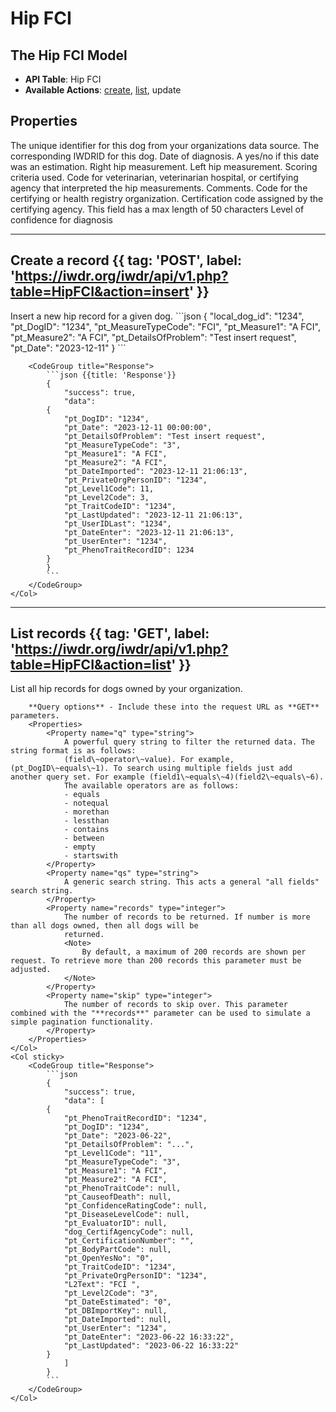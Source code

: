 

# Hip FCI

<AuthChecker />

## The Hip FCI Model
- **API Table**: Hip FCI
- **Available Actions**: [create](#create-a-record), [list](#list-records), update

## Properties
<Properties>
    <Property name="local_dog_id" type="integer" required>
        The unique identifier for this dog from your organizations data source.
    </Property>
    <Property name="pt_DogID" type="integer" required>
        The corresponding IWDRID for this dog.
    </Property>
    <Property name="pt_Date" type="datetime">
        Date of diagnosis.
    </Property>
    <Property name="pt_DateEstimated" type="boolean">
        A yes/no if this date was an estimation.
    </Property>
    <Property name="pt_Measure1" type="string" required>
        Right hip measurement.
    </Property>
    <Property name="pt_Measure2" type="string" required>
        Left hip measurement.
    </Property>
    <Property name="pt_MeasureTypeCode" type="integer" required>
        Scoring criteria used.
        <MeasureTypeCodeDataTable />
    </Property>
    <Property name="pt_EvaluatorID" type="integer">
        Code for veterinarian, veterinarian hospital, or certifying agency that interpreted the hip measurements.
        <EvaluatorIDDataTable />
    </Property>
    <Property name="pt_DetailsOfProblem" type="string">
        Comments.
    </Property>
    <Property name="dog_CertifAgencyCode" type="integer">
        Code for the certifying or health registry organization.
        <CertifAgencyCodeDataTable />
    </Property>
    <Property name="pt_CertificationNumber" type="string">
        Certification code assigned by the certifying agency.
        <Note>
            This field has a max length of 50 characters
        </Note>
    </Property>
    <Property name="pt_ConfidenceRatingCode" type="integer">
        Level of confidence for diagnosis
        <ConfidenceRatingCodeDataTable />
    </Property>
</Properties>

---

## Create a record {{ tag: 'POST', label: 'https://iwdr.org/iwdr/api/v1.php?table=HipFCI&action=insert' }}

<Row>
    <Col>
        Insert a new hip record for a given dog.
    </Col>
    <Col sticky>
        <CodeGroup title="Request Body">
            ```json
            {
                "local_dog_id": "1234",
                "pt_DogID": "1234",
                "pt_MeasureTypeCode": "FCI",
                "pt_Measure1": "A FCI",
                "pt_Measure2": "A FCI",
                "pt_DetailsOfProblem": "Test insert request",
                "pt_Date": "2023-12-11"
            }
            ```
        </CodeGroup>

        <CodeGroup title="Response">
            ```json {{title: 'Response'}}
            {
                "success": true,
                "data":
            {
                "pt_DogID": "1234",
                "pt_Date": "2023-12-11 00:00:00",
                "pt_DetailsOfProblem": "Test insert request",
                "pt_MeasureTypeCode": "3",
                "pt_Measure1": "A FCI",
                "pt_Measure2": "A FCI",
                "pt_DateImported": "2023-12-11 21:06:13",
                "pt_PrivateOrgPersonID": "1234",
                "pt_Level1Code": 11,
                "pt_Level2Code": 3,
                "pt_TraitCodeID": "1234",
                "pt_LastUpdated": "2023-12-11 21:06:13",
                "pt_UserIDLast": "1234",
                "pt_DateEnter": "2023-12-11 21:06:13",
                "pt_UserEnter": "1234",
                "pt_PhenoTraitRecordID": 1234
            }
            }
            ```
        </CodeGroup>
    </Col>
</Row>

---

## List records {{ tag: 'GET', label: 'https://iwdr.org/iwdr/api/v1.php?table=HipFCI&action=list' }}

<Row>
    <Col>
        List all hip records for dogs owned by your organization.

        **Query options** - Include these into the request URL as **GET** parameters.
        <Properties>
            <Property name="q" type="string">
                A powerful query string to filter the returned data. The string format is as follows:
                (field\~operator\~value). For example, (pt_DogID\~equals\~1). To search using multiple fields just add another query set. For example (field1\~equals\~4)(field2\~equals\~6).
                The available operators are as follows:
                - equals
                - notequal
                - morethan
                - lessthan
                - contains
                - between
                - empty
                - startswith
            </Property>
            <Property name="qs" type="string">
                A generic search string. This acts a general "all fields" search string.
            </Property>
            <Property name="records" type="integer">
                The number of records to be returned. If number is more than all dogs owned, then all dogs will be
                returned.
                <Note>
                    By default, a maximum of 200 records are shown per request. To retrieve more than 200 records this parameter must be adjusted.
                </Note>
            </Property>
            <Property name="skip" type="integer">
                The number of records to skip over. This parameter combined with the "**records**" parameter can be used to simulate a simple pagination functionality.
            </Property>
        </Properties>
    </Col>
    <Col sticky>
        <CodeGroup title="Response">
            ```json
            {
                "success": true,
                "data": [
            {
                "pt_PhenoTraitRecordID": "1234",
                "pt_DogID": "1234",
                "pt_Date": "2023-06-22",
                "pt_DetailsOfProblem": "...",
                "pt_Level1Code": "11",
                "pt_MeasureTypeCode": "3",
                "pt_Measure1": "A FCI",
                "pt_Measure2": "A FCI",
                "pt_PhenoTraitCode": null,
                "pt_CauseofDeath": null,
                "pt_ConfidenceRatingCode": null,
                "pt_DiseaseLevelCode": null,
                "pt_EvaluatorID": null,
                "dog_CertifAgencyCode": null,
                "pt_CertificationNumber": "",
                "pt_BodyPartCode": null,
                "pt_OpenYesNo": "0",
                "pt_TraitCodeID": "1234",
                "pt_PrivateOrgPersonID": "1234",
                "L2Text": "FCI ",
                "pt_Level2Code": "3",
                "pt_DateEstimated": "0",
                "pt_DBImportKey": null,
                "pt_DateImported": null,
                "pt_UserEnter": "1234",
                "pt_DateEnter": "2023-06-22 16:33:22",
                "pt_LastUpdated": "2023-06-22 16:33:22"
            }
                ]
            }
            ```
        </CodeGroup>
    </Col>
</Row>
